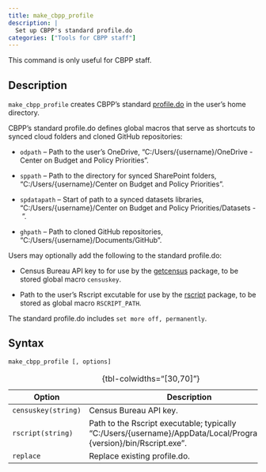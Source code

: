 ```yaml
---
title: make_cbpp_profile
description: |
  Set up CBPP's standard profile.do
categories: ["Tools for CBPP staff"]
---
```


::: callout-note
This command is only useful for CBPP staff.
:::

## Description

`make_cbpp_profile` creates CBPP's standard [profile.do](https://www.stata.com/support/faqs/programming/profile-do-file/) in the user's home directory.

CBPP's standard profile.do defines global macros that serve as shortcuts to synced cloud folders and cloned GitHub repositories:

-   `odpath` – Path to the user's OneDrive, "C:/Users/{username}/OneDrive - Center on Budget and Policy Priorities".

-   `sppath` – Path to the directory for synced SharePoint folders, "C:/Users/{username}/Center on Budget and Policy Priorities".

-   `spdatapath` – Start of path to a synced datasets libraries, "C:/Users/{username}/Center on Budget and Policy Priorities/Datasets - ".

-   `ghpath` – Path to cloned GitHub repositories, "C:/Users/{username}/Documents/GitHub".

Users may optionally add the following to the standard profile.do:

-   Census Bureau API key to for use by the [getcensus](https://centeronbudget.github.io/getcensus/) package, to be stored global macro `censuskey`.

-   Path to the user's Rscript excutable for use by the [rscript](https://github.com/reifjulian/rscript) package, to be stored as global macro `RSCRIPT_PATH`.

The standard profile.do includes `set more off, permanently`.

## Syntax

``` stata
make_cbpp_profile [, options]
```

| Option              | Description                                                                                                           |
|---------------|---------------------------------------------------------|
| `censuskey(string)` | Census Bureau API key.                                                                                                |
| `rscript(string)`   | Path to the Rscript executable; typically "C:/Users/{username}/AppData/Local/Programs/R/R-{version}/bin/Rscript.exe". |
| `replace`           | Replace existing profile.do.                                                                                          |

: {tbl-colwidths="\[30,70\]"}
